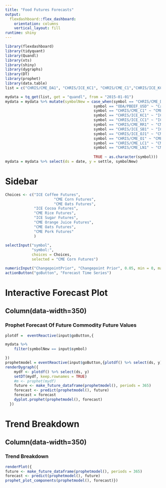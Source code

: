 ```yaml
---
title: "Food Futures Forecasts"
output: 
  flexdashboard::flex_dashboard:
    orientation: columns
    vertical_layout: fill
runtime: shiny
---
```


```r
library(flexdashboard)
library(tidyquant)
library(Quandl)
library(xts)
library(shiny)
library(dygraphs)
library(DT)
library(prophet)
library(data.table)
list = c("CHRIS/CME_DA1", "CHRIS/ICE_KC1", "CHRIS/CME_C1","CHRIS/ICE_KC1", "CHRIS/ICE_CC1", "CHRIS/CME_RR1", "CHRIS/ICE_SB1", "CHRIS/ICE_OJ1", "CHRIS/CME_O1", "CHRIS/CME_LN1")

mydata = tq_get(list, get = "quandl", from = "2015-01-01")
mydata = mydata %>% mutate(symbolNew = case_when(symbol == "CHRIS/CME_DA1" ~"CME Milk Futures",
                                        symbol == "ODA/PBEEF_USD" ~ "Cattle, Beef (ODA)",
                                        symbol == "CHRIS/CME_C1" ~ "CME Corn Futures",
                                        symbol == "CHRIS/ICE_KC1" ~ "ICE Coffee Futures",
                                        symbol == "CHRIS/ICE_CC1" ~ "ICE Cocoa Futures",
                                        symbol == "CHRIS/CME_RR1" ~ "CME Rice Futures",
                                        symbol == "CHRIS/ICE_SB1" ~ "ICE Sugar Futures",
                                        symbol == "CHRIS/ICE_OJ1" ~ "CME Orange Juice Futures",
                                        symbol == "CHRIS/CME_O1" ~ "CME Oats Futures",
                                        symbol == "CHRIS/CME_LC1" ~ "CME Cattle Futures",
                                        symbol == "CHRIS/CME_LN1" ~ "CME Pork Futures",
                                      
                                        TRUE ~ as.character(symbol)))
mydata = mydata %>% select(ds = date, y = settle, symbolNew)


```

Sidebar {.sidebar}
====================

```r
Choices <- c("ICE Coffee Futures",
                      "CME Corn Futures", 
                      "CME Oats Futures",
             "ICE Cocoa Futures",
             "CME Rice Futures",
             "ICE Sugar Futures",
             "CME Orange Juice Futures",
             "CME Oats Futures",
             "CME Pork Futures"
             )
                     
selectInput("symbol",
            "symbol:",
            choices = Choices, 
            selected = "CME Corn Futures")

numericInput("ChangepointPrior", "Changepoint Prior", 0.05, min = 0, max = 1, step = 0.025)
actionButton("goButton", "Forecast Time Series")

```


Interactive Forecast Plot
====================
Column(data-width=350)
-----------------------------------------------------------------------

### Prophet Forecast Of Future Commodity Future Values

```r
plotdf =  eventReactive(input$goButton,{

mydata %>%
    filter(symbolNew == input$symbol)

})
prophetmodel = eventReactive(input$goButton,{plotdf() %>% select(ds, y) %>% prophet(changepoint.prior.scale = input$ChangepointPrior, weekly.seasonality = F)})
renderDygraph({
    mydf <- plotdf() %>% select(ds, y) 
    setDT(mydf, keep.rownames = TRUE)
    #m <- prophet(mydf)
    future <- make_future_dataframe(prophetmodel(), periods = 365)
    forecast <- predict(prophetmodel(), future)
    forecast = forecast 
    dyplot.prophet(prophetmodel(), forecast)
  })

```

Trend Breakdown
====================
Column(data-width=350)
-----------------------------------------------------------------------

### Trend Breakdown 
```r
renderPlot({
future <- make_future_dataframe(prophetmodel(), periods = 365)
forecast <- predict(prophetmodel(), future)
prophet_plot_components(prophetmodel(), forecast)})
```

